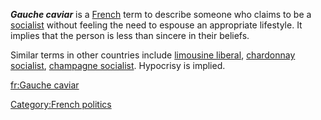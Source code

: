 '''''Gauche caviar''''' is a [[French language|French]] term to describe someone who claims to be a [[socialist]] without feeling the need to espouse an appropriate lifestyle. It implies that the person is less than sincere in their beliefs.

Similar terms in other countries include [[limousine liberal]], [[chardonnay socialist]], [[champagne socialist]]. Hypocrisy is implied.

[[fr:Gauche caviar]]
[[Category:French politics]]
